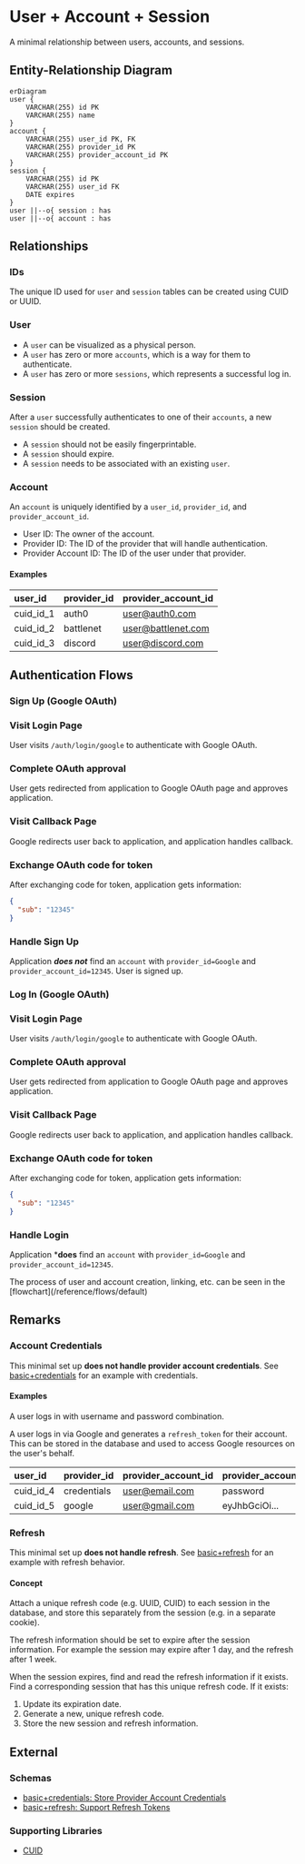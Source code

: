 
# User + Account + Session

A minimal relationship between users, accounts, and sessions.

## Entity-Relationship Diagram

```mermaid
erDiagram
user {
    VARCHAR(255) id PK
    VARCHAR(255) name
}
account {
    VARCHAR(255) user_id PK, FK
    VARCHAR(255) provider_id PK
    VARCHAR(255) provider_account_id PK
}
session {
    VARCHAR(255) id PK
    VARCHAR(255) user_id FK
    DATE expires
}
user ||--o{ session : has
user ||--o{ account : has
```

## Relationships

### IDs

The unique ID used for `user` and `session` tables can be created using CUID or UUID.

### User

- A `user` can be visualized as a physical person.
- A `user` has zero or more `accounts`, which is a way for them to authenticate.
- A `user` has zero or more `sessions`, which represents a successful log in.

### Session

After a `user` successfully authenticates to one of their `accounts`, a new `session` should be created.

- A `session` should not be easily fingerprintable.
- A `session` should expire.
- A `session` needs to be associated with an existing `user`.

### Account

An `account` is uniquely identified by a `user_id`, `provider_id`, and `provider_account_id`.

- User ID: The owner of the account.
- Provider ID: The ID of the provider that will handle authentication.
- Provider Account ID: The ID of the user under that provider.

#### Examples

| user_id   | provider_id | provider_account_id |
| :-------- | :---------- | :------------------ |
| cuid_id_1 | auth0       |  user@auth0.com     |
| cuid_id_2 | battlenet   |  user@battlenet.com |
| cuid_id_3 | discord     |  user@discord.com   |


## Authentication Flows

### Sign Up (Google OAuth)

<Steps>

### Visit Login Page

User visits `/auth/login/google` to authenticate with Google OAuth.

### Complete OAuth approval

User gets redirected from application to Google OAuth page and approves application.

### Visit Callback Page

Google redirects user back to application, and application handles callback.

### Exchange OAuth code for token

After exchanging code for token, application gets information:

```json
{
  "sub": "12345"
}
```

### Handle Sign Up

Application ***does not*** find an `account` with `provider_id=Google` and `provider_account_id=12345`.
User is signed up.

</Steps>

### Log In (Google OAuth)

<Steps>

### Visit Login Page

User visits `/auth/login/google` to authenticate with Google OAuth.

### Complete OAuth approval

User gets redirected from application to Google OAuth page and approves application.

### Visit Callback Page

Google redirects user back to application, and application handles callback.

### Exchange OAuth code for token

After exchanging code for token, application gets information:

```json
{
  "sub": "12345"
}
```

### Handle Login

Application ***does** find an `account` with `provider_id=Google` and `provider_account_id=12345`.
</Steps>

<Callout type="info">
  The process of user and account creation, linking, etc. can be seen in the [flowchart](/reference/flows/default)
</Callout>


## Remarks

### Account Credentials

This minimal set up **does not handle provider account credentials**.
See [basic+credentials](/reference/database/schemas/basic+credentials) for an example with credentials.

#### Examples

A user logs in with username and password combination.

A user logs in via Google and generates a `refresh_token` for their account.
This can be stored in the database and used to access Google resources on the user's behalf.

| user_id   | provider_id | provider_account_id | provider_account_credential
| :-------- | :---------- | :------------------ | :--------------------------
| cuid_id_4 | credentials | user@email.com      | password
| cuid_id_5 | google      | user@gmail.com      | eyJhbGciOi...


### Refresh

This minimal set up **does not handle refresh**.
See [basic+refresh](/reference/database/schemas/basic+refresh) for an example with refresh behavior.

#### Concept

Attach a unique refresh code (e.g. UUID, CUID) to each session in the database,
and store this separately from the session (e.g. in a separate cookie).

The refresh information should be set to expire after the session information.
For example the session may expire after 1 day, and the refresh after 1 week.

When the session expires, find and read the refresh information if it exists.
Find a corresponding session that has this unique refresh code. If it exists:

1. Update its expiration date.
2. Generate a new, unique refresh code.
3. Store the new session and refresh information.

## External

### Schemas

- [basic+credentials: Store Provider Account Credentials](/reference/database/schemas/basic+credentials)
- [basic+refresh: Support Refresh Tokens](/reference/database/schemas/basic+refresh)

### Supporting Libraries

- [CUID](https://github.com/paralleldrive/cuid2)
